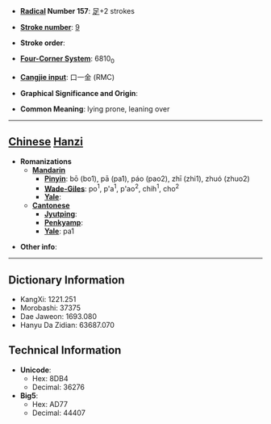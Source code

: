 * '''[[Wiktionary:Chinese radical index| Radical]] Number 157''': [[Wiktionary:Chinese radical index 足|足]]+2 strokes

* '''[[Wiktionary:Chinese total strokes index|Stroke number]]''': [[Wiktionary:Chinese total strokes index 9|9]]

* '''Stroke order''': 

* '''[[Wiktionary:Chinese four corner index|Four-Corner System]]''': 6810<sub>0</sub>

* '''[[Wiktionary:Chinese Cangjie index|Cangjie input]]''': 口一金 (RMC)

* '''Graphical Significance and Origin''': 

* '''Common Meaning''': lying prone, leaning over

----

== [[Chinese]] [[Hanzi]] ==

* '''Romanizations'''
** '''[[Mandarin]]'''
*** '''[[Pinyin]]''': bō (bo1), pā (pa1), páo (pao2), zhī (zhi1), zhuó (zhuo2)
*** '''[[Wade-Giles]]''': po<sup>1</sup>, p'a<sup>1</sup>, p'ao<sup>2</sup>, chih<sup>1</sup>, cho<sup>2</sup>
*** '''[[Yale]]''': 
** '''[[Cantonese]]'''
*** '''[[Jyutping]]''':
*** '''[[Penkyamp]]''': 
*** '''[[Yale]]''': pa1

* '''Other info''': 

----

== Dictionary Information ==

* KangXi: 1221.251
* Morobashi: 37375
* Dae Jaweon: 1693.080
* Hanyu Da Zidian: 63687.070

== Technical Information ==

* '''Unicode''':
** Hex: 8DB4
** Decimal: 36276
* '''Big5''':
** Hex: AD77
** Decimal: 44407